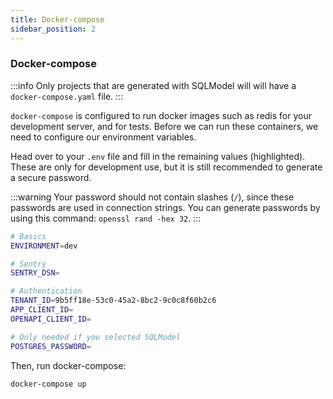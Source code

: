 ```yaml
---
title: Docker-compose
sidebar_position: 2
---
```


### Docker-compose

:::info
Only projects that are generated with SQLModel will will have a ``docker-compose.yaml`` file.
:::

`docker-compose` is configured to run docker images such as redis for your development server, and for tests.
Before we can run these containers, we need to configure our environment variables.

Head over to your `.env` file and fill in the remaining values (highlighted). These are only for development use,
but it is still recommended to generate a secure password.

:::warning
Your password should not contain slashes (`/`), since these passwords are used in connection strings.
You can generate passwords by using this command: `openssl rand -hex 32`.
:::

```bash title=".env" {13}
# Basics
ENVIRONMENT=dev

# Sentry
SENTRY_DSN=

# Authentication
TENANT_ID=9b5ff18e-53c0-45a2-8bc2-9c0c8f60b2c6
APP_CLIENT_ID=
OPENAPI_CLIENT_ID=

# Only needed if you selected SQLModel
POSTGRES_PASSWORD=
````

Then, run docker-compose:

```bash
docker-compose up
```

